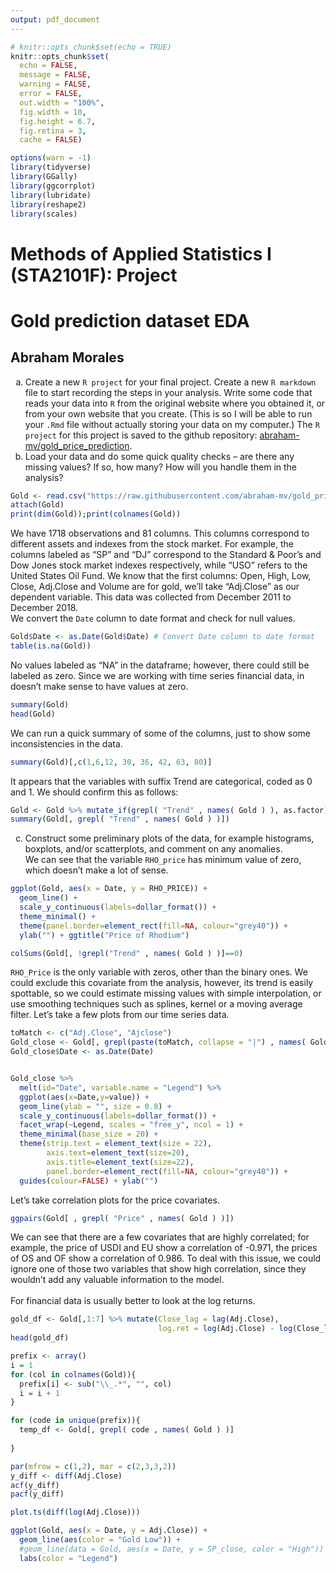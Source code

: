 ```yaml
---
output: pdf_document
---
```


```r
# knitr::opts_chunk$set(echo = TRUE)
knitr::opts_chunk$set(
  echo = FALSE,
  message = FALSE,
  warning = FALSE,
  error = FALSE, 
  out.width = "100%",
  fig.width = 10,
  fig.height = 6.7, 
  fig.retina = 3,
  cache = FALSE)
```

```r
options(warn = -1)
library(tidyverse)
library(GGally)
library(ggcorrplot)
library(lubridate)
library(reshape2)
library(scales)
```
\newpage
# Methods of Applied Statistics I (STA2101F): Project   
# Gold prediction dataset EDA
## Abraham Morales

  (a)  Create a new `R project` for your final project. Create a new `R markdown` file to start recording the steps in your analysis.  Write some code that reads your data into `R` from the original website where you obtained it, or from your own website that you create. (This is so I will be able to run your `.Rmd` file without actually storing your data on my computer.) 
  The `R project` for this project is saved to the github repository: [abraham-mv/gold_price_prediction](https://github.com/abraham-mv/gold_price_prediction).
  (b)  Load your data and do some quick quality checks -- are there any missing values? If so, how many? How will you handle them in the analysis? 
```r
Gold <- read.csv("https://raw.githubusercontent.com/abraham-mv/gold_price_prediction/main/data/FINAL_USO.csv")
attach(Gold)
print(dim(Gold));print(colnames(Gold))
```
  We have 1718 observations and 81 columns. This columns correspond to different assets and indexes from the stock market. For example, the columns labeled as "SP" and "DJ" correspond to the Standard & Poor's and Dow Jones stock market indexes respectively, while "USO" refers to the United States Oil Fund. We know that the first columns: Open, High, Low, Close, Adj.Close and Volume are for gold, we'll take "Adj.Close" as our dependent variable. This data was collected from December 2011 to December 2018. \
  We convert the `Date` column to date format and check for null values.  
```r
Gold$Date <- as.Date(Gold$Date) # Convert Date column to date format
table(is.na(Gold))
```  
  No values labeled as "NA" in the dataframe; however, there could still be labeled as zero. Since we are working with time series financial data, in doesn't make sense to have values at zero.
```r
summary(Gold)
head(Gold)
```
\newpage
We can run a quick summary of some of the columns, just to show some inconsistencies in the data.
```r
summary(Gold)[,c(1,6,12, 30, 36, 42, 63, 80)]
```
It appears that the variables with suffix Trend are categorical, coded as 0 and 1. We should confirm this as follows:
```r
Gold <- Gold %>% mutate_if(grepl( "Trend" , names( Gold ) ), as.factor) 
summary(Gold[, grepl( "Trend" , names( Gold ) )])
```  
  (c) Construct some preliminary plots of the data, for example histograms, boxplots, and/or scatterplots, and comment on any anomalies.  
We can see that the variable `RHO_price` has minimum value of zero, which doesn't make a lot of sense.
```r
ggplot(Gold, aes(x = Date, y = RHO_PRICE)) + 
  geom_line() +
  scale_y_continuous(labels=dollar_format()) + 
  theme_minimal() + 
  theme(panel.border=element_rect(fill=NA, colour="grey40")) + 
  ylab("") + ggtitle("Price of Rhodium")
```
```r
colSums(Gold[, !grepl("Trend" , names( Gold ) )]==0)
```
`RHO_Price` is the only variable with zeros, other than the binary ones. We could exclude this covariate from the analysis, however, its trend is easily spottable, so we could estimate missing values with simple interpolation, or use smoothing techniques such as splines, kernel or a moving average filter. Let's take a few plots from our time series data.
```r
toMatch <- c("Adj.Close", "Ajclose")
Gold_close <- Gold[, grepl(paste(toMatch, collapse = "|") , names( Gold ) )]
Gold_close$Date <- as.Date(Date)


Gold_close %>% 
  melt(id="Date", variable.name = "Legend") %>% 
  ggplot(aes(x=Date,y=value)) + 
  geom_line(ylab = "", size = 0.8) + 
  scale_y_continuous(labels=dollar_format()) +
  facet_wrap(~Legend, scales = "free_y", ncol = 1) +
  theme_minimal(base_size = 20) +
  theme(strip.text = element_text(size = 22), 
        axis.text=element_text(size=20), 
        axis.title=element_text(size=22),
        panel.border=element_rect(fill=NA, colour="grey40")) +
  guides(colour=FALSE) + ylab("")
```
\newpage
Let's take correlation plots for the price covariates.
```r
ggpairs(Gold[ , grepl( "Price" , names( Gold ) )])
```
We can see that there are a few covariates that are highly correlated; for example, the price of USDI and EU show a correlation of -0.971, the prices of OS and OF show a correlation of 0.986. To deal with this issue, we could ignore one of those two variables that show high correlation, since they wouldn't add any valuable information to the model. \
\
For financial data is usually better to look at the log returns.
```r
gold_df <- Gold[,1:7] %>% mutate(Close_lag = lag(Adj.Close),
                                 log.ret = log(Adj.Close) - log(Close_lag))
head(gold_df)
```
```r
prefix <- array()
i = 1
for (col in colnames(Gold)){
  prefix[i] <- sub("\\_.*", "", col)  
  i = i + 1
}

for (code in unique(prefix)){
  temp_df <- Gold[, grepl( code , names( Gold ) )]
  
}


```


```r
par(mfrow = c(1,2), mar = c(2,3,3,2))
y_diff <- diff(Adj.Close)
acf(y_diff)
pacf(y_diff)
```
```r
plot.ts(diff(log(Adj.Close)))
```


```r
ggplot(Gold, aes(x = Date, y = Adj.Close)) + 
  geom_line(aes(color = "Gold Low")) +
  #geom_line(data = Gold, aes(x = Date, y = SP_close, color = "High")) +
  labs(color = "Legend") 
```
